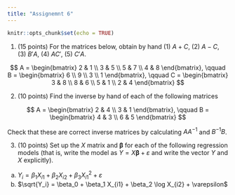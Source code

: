 ```yaml
---
title: "Assignemnt 6"
---
```


```r
knitr::opts_chunk$set(echo = TRUE)
```

1. (15 points) For the matrices below, obtain by hand (1) $A + C$, (2) $A - C$, (3) $B'A$, (4) $AC'$, (5) $C'A$.

$$
A = \begin{bmatrix}
2 & 1 \\
3 & 5 \\
5 & 7 \\
4 & 8
\end{bmatrix}, \qquad
B = \begin{bmatrix}
6 \\
9 \\
3 \\
1
\end{bmatrix}, \qquad
C = \begin{bmatrix}
3 & 8 \\
8 & 6 \\
5 & 1 \\
2 & 4
\end{bmatrix}
$$

2. (10 points) Find the inverse by hand of each of the following matrices

$$
A = \begin{bmatrix}
2 & 4 \\
3 & 1
\end{bmatrix}, \qquad
B = \begin{bmatrix}
4 & 3 \\
6 & 5
\end{bmatrix}
$$

Check that these are correct inverse matrices by calculating $AA^{-1}$ and $B^{-1}B$.

3. (10 points) Set up the $X$ matrix and $\boldsymbol\beta$ for each of the following regression models (that is, write the model as $Y = X \boldsymbol\beta + \varepsilon$ and write the vector $Y$ and $X$ explicitly). 

a. $Y_i = \beta_1 X_{i1} + \beta_2 X_{i2} + \beta_3 X^2_{i1} + \varepsilon$
b. $\sqrt{Y_i} = \beta_0 + \beta_1 X_{i1} + \beta_2 \log X_{i2} + \varepsilon$
